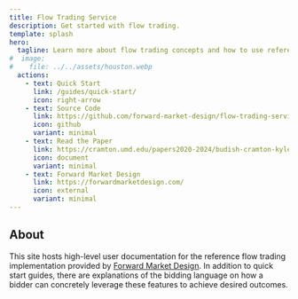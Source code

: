 ```yaml
---
title: Flow Trading Service
description: Get started with flow trading.
template: splash
hero:
  tagline: Learn more about flow trading concepts and how to use reference implementation.
#  image:
#    file: ../../assets/houston.webp
  actions:
    - text: Quick Start
      link: /guides/quick-start/
      icon: right-arrow
    - text: Source Code
      link: https://github.com/forward-market-design/flow-trading-service
      icon: github
      variant: minimal
    - text: Read the Paper
      link: https://cramton.umd.edu/papers2020-2024/budish-cramton-kyle-lee-malec-flow-trading.pdf
      icon: document
      variant: minimal
    - text: Forward Market Design
      link: https://forwardmarketdesign.com/
      icon: external
      variant: minimal
---
```



## About

This site hosts high-level user documentation for the reference flow trading implementation provided by [Forward Market Design](https://forwardmarketdesign.com).
In addition to quick start guides, there are explanations of the bidding language on how a bidder can concretely leverage these features to achieve desired outcomes.


